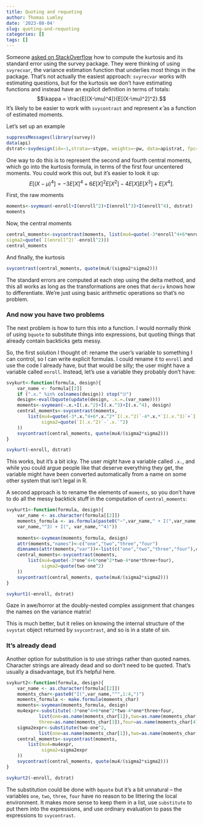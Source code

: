 ```yaml
---
title: Quoting and requoting
author: Thomas Lumley
date: '2023-08-04'
slug: quoting-and-requoting
categories: []
tags: []
---
```


Someone [asked on StackOverflow](https://stackoverflow.com/questions/76733872/using-svyrecvar-to-get-the-variance-of-a-statistic-in-the-survey-r-package) how to compute the kurtosis and its standard error using the survey package.  They were thinking of using `svyrecvar`, the variance estimation function that underlies most things in the package.  That's not actually the easiest approach: `svyrecvar` works with estimating questions, but for the kurtosis we don't have estimating functions and instead have an explicit definition in terms of totals: 
$$\kappa = \frac{E[(X-\mu)^4]}{E[(X-\mu)^2]^2}.$$
It's likely to be easier to work with `svycontrast` and represent $\hat\kappa$ as a function of estimated moments. 

Let's set up an example
```r
suppressMessages(library(survey))
data(api)
dstrat<-svydesign(id=~1,strata=~stype, weights=~pw, data=apistrat, fpc=~fpc)
```

One way to do this is to represent the second and fourth central moments, which go into the kurtosis formula, in terms of the first four uncentered moments. You could work this out, but it's easier to look it up:
$$E[(X-\mu)^4]= -3E[X]^4+6E[X]^2E[X^2]-4E[X]E[X^3]+E[X^4].$$

First, the raw moments
```r
moments<-svymean(~enroll+I(enroll^2)+I(enroll^3)+I(enroll^4), dstrat)
moments
```

Now, the central moments
```r
central_moments<-svycontrast(moments, list(mu4=quote(-3*enroll^4+6*enroll^2*`I(enroll^2)`-4*enroll*`I(enroll^3)`+`I(enroll^4)`),
sigma2=quote(`I(enroll^2)`-enroll^2)))
central_moments
```

And finally, the kurtosis
```r
svycontrast(central_moments, quote(mu4/(sigma2*sigma2)))
```

The standard errors are computed at each step using the delta method, and this all works as long as the transformations are ones that `deriv` knows how to differentiate. We're just using basic arithmetic operations so that's no problem. 


### And now you have two problems

The next problem is how to turn this into a function. I would normally think of using `bquote` to substitute things into expressions, but quoting things that already contain backticks gets messy. 

So, the first solution I thought of: rename the user's variable to something I can control, so I can write explicit formulas.  I could rename it to `enroll` and use the code I already have, but that would be silly; the user might have a variable called `enroll`. Instead, let's use a variable they probably don't have:

```r
svykurt<-function(formula, design){
    var_name <- formula[[2]]
    if (".x." %in% colnames(design)) stop("🙄")
    design<-eval(bquote(update(design, .x.=.(var_name))))
    moments<-svymean(~.x.+I(.x.^2)+I(.x.^3)+I(.x.^4), design)
    central_moments<-svycontrast(moments, 
        list(mu4=quote(-3*.x.^4+6*.x.^2*`I(.x.^2)`-4*.x.*`I(.x.^3)`+`I(.x.^4)`),
             sigma2=quote(`I(.x.^2)`-`.x.`^2)
    ))
    svycontrast(central_moments, quote(mu4/(sigma2*sigma2)))    
}

svykurt(~enroll, dstrat)
```

This works, but it's a bit icky. The user *might* have a variable called `.x.`, and while you could argue people like that deserve everything they get, the variable might have been converted automatically from a name on some other system that isn't legal in R. 

A second approach is to rename the elements of `moments`, so you don't have to do all the messy backtick stuff in the computation of `central_moments`:

```r
svykurt1<-function(formula, design){
    var_name <- as.character(formula[[2]])
    moments_formula <- as.formula(paste0("~",var_name," + I(",var_name,"^2) + I(",
    var_name,"^3) + I(", var_name,"^4)"))
  
    moments<-svymean(moments_formula, design)
    attr(moments,"names")<-c("one","two","three","four")
    dimnames(attr(moments,"var"))<-list(c("one","two","three","four"),c("one","two","three","four"))
    central_moments<-svycontrast(moments, 
        list(mu4=quote(-3*one^4+6*one^2*two-4*one*three+four),
             sigma2=quote(two-one^2)
    ))
    svycontrast(central_moments, quote(mu4/(sigma2*sigma2)))    
}

svykurt1(~enroll, dstrat)
```

Gaze in awe/horror at the doubly-nested complex assignment that changes the names on the variance matrix!  

This is much better, but it relies on knowing the internal structure of the `svystat` object returned by `svycontrast`, and so is in a state of sin. 

### It's already dead

Another option for substitution is to use strings rather than quoted names. Character strings are already dead and so don't need to be quoted. That's usually a disadvantage, but it's helpful here.

```r
svykurt2<-function(formula, design){
    var_name <- as.character(formula[[2]])
    moments_char<-paste0("I(",var_name,"^",1:4,")")
    moments_formula <- make.formula(moments_char)
    moments<-svymean(moments_formula, design)
    mu4expr<-substitute(-3*one^4+6*one^2*two-4*one*three+four, 
            list(one=as.name(moments_char[1]),two=as.name(moments_char[2]),
            three=as.name(moments_char[3]),four=as.name(moments_char[4])))
    sigma2expr<-substitute(two-one^2, 
            list(one=as.name(moments_char[1]),two=as.name(moments_char[2])))
    central_moments<-svycontrast(moments, 
        list(mu4=mu4expr,
             sigma2=sigma2expr
    ))
    svycontrast(central_moments, quote(mu4/(sigma2*sigma2)))    
}

svykurt2(~enroll, dstrat)
```

The substitution could be done with `bquote` but it's a bit unnatural --  the variables `one`, `two`, `three`, `four` have no reason to be littering the local environment. It makes more sense to keep them in a list,  use `substitute` to put them into the expressions, and use ordinary evaluation to pass the expressions to `svycontrast`.


